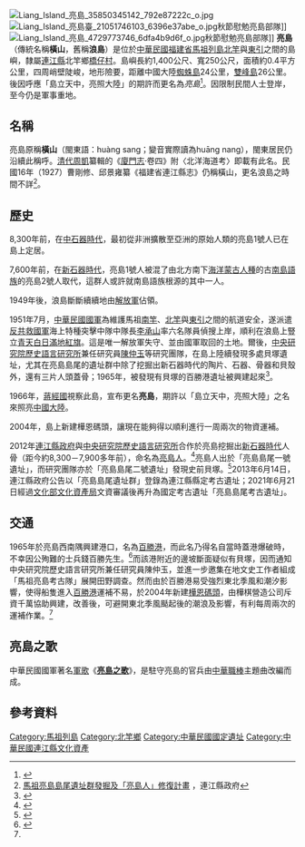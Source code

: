 {{NoteTA
|G1=Unit
}}
{{Coord|26.3414|120.2236|display=title|scale:500000}}
{{Location map|Taiwan|lat_deg=26|lat_min=20|lon_deg=120|lon_min=13|position=bottom|background=|mark=Blue pog.svg|marksize=6|label=亮島的位置}}
[[File:Liang_Island_亮島_35850345142_792e87222c_o.jpg|thumb]]
[[File:Liang_Island_亮島臺_21051746103_6396e37abe_o.jpg|thumb]]秋節慰勉亮島部隊]]
[[File:Liang_Island_亮島_4729773746_6dfa4b9d6f_o.jpg|thumb]]秋節慰勉亮島部隊]]
'''亮島'''（傳統名稱'''橫山'''，舊稱'''浪島'''）是位於[[中華民國|中華民國]][[福建省|福建省]][[馬祖列島|馬祖列島]][[北竿鄉|北竿]]與[[東引鄉|東引]]之間的島嶼，隸屬[[連江縣_(中華民國)|連江縣]]北竿鄉[[橋仔村|橋仔村]]。島嶼長約1,400公尺、寬250公尺，面積約0.4平方公里，四周峭壁陡峻，地形險要，距離中國大陸[[蜘蛛島|蜘蛛島]]24公里，[[雙峰島|雙峰島]]26公里。後因呼應「島立天中，亮照大陸」的期許而更名為''亮島''<ref>{{Cite web |url=http://www.chinatimes.com/newspapers/20141004000687-260116 |title=台／灣／趴／趴／走－登陸亮島 一探史前貝塚 |access-date=2016-09-11 |archive-url=https://web.archive.org/web/20181214115314/https://www.chinatimes.com/newspapers/20141004000687-260116 |archive-date=2018-12-14 |dead-url=yes }}</ref>。因限制民間人士登岸，至今仍是軍事重地。

== 名稱 ==
亮島原稱'''橫山'''（閩東語：huàng sang；變音實際讀為huāng nang），閩東居民仍沿續此稱呼。[[清代|清代]][[周凱_(清朝)|周凱]]纂輯的《[[廈門志|廈門志]]‧卷四》附〈北洋海道考〉即載有此名。民國16年（1927）曹剛修、邱景雍纂《福建省連江縣志》仍稱橫山，更名浪島之時間不詳<ref>[http://www.matsu.gov.tw/2008web/news_cnt.php?id=5091&room=news 馬祖亮島島尾遺址群發掘及「亮島人」修復計畫] {{Wayback|url=http://www.matsu.gov.tw/2008web/news_cnt.php?id=5091&room=news |date=20151225085957 }}，連江縣政府</ref>。

== 歷史 ==
8,300年前，在[[中石器時代|中石器時代]]，最初從非洲擴散至亞洲的原始人類的亮島1號人已在島上定居。

7,600年前，在[[新石器時代|新石器時代]]，亮島1號人被混了由北方南下[[馬來人種|海洋蒙古人種]]的古[[南島語族|南島語族]]的亮島2號人取代，這群人或許就南島語族根源的其中一人。

1949年後，浪島斷斷續續地由[[中國人民解放軍|解放軍]]佔領。

1951年7月，[[中華民國國軍|中華民國國軍]]為維護馬祖[[南竿|南竿]]、[[北竿|北竿]]與[[東引|東引]]之間的航道安全，遂派遣[[反共救國軍|反共救國軍]]海上特種突擊中隊中隊長[[李承山|李承山]]率六名隊員偵搜上岸，順利在浪島上豎立[[青天白日滿地紅旗|青天白日滿地紅旗]]。這是唯一解放軍失守、並由國軍取回的土地。爾後，[[中央研究院歷史語言研究所|中央研究院歷史語言研究所]]兼任研究員[[陳仲玉|陳仲玉]]等研究團隊，在島上陸續發現多處貝塚遺址，尤其在亮島島尾的遺址群中除了挖掘出新石器時代的陶片、石器、骨器和貝殼外，還有三片人頭蓋骨；1965年，被發現有貝塚的百勝港遺址被興建起來<ref>{{Cite web |url=http://www.to-go.com.tw/article_info.php?id=335 |title=《TO'GO泛遊情報》雜誌第208期（2014年11月號） |accessdate=2016-09-11 |archive-date=2020-09-15 |archive-url=https://web.archive.org/web/20200915000642/http://www.to-go.com.tw/article_info.php?id=335 |dead-url=no }}</ref>。

1966年，[[蔣經國|蔣經國]]視察此島，宣布更名'''亮島'''，期許以「島立天中，亮照大陸」之名來照亮[[中國大陸|中國大陸]]。

2004年，島上新建樺恩碼頭，讓現在能夠得以順利進行一周兩次的物資運補。

2012年[[連江縣政府|連江縣政府]]與[[中央研究院歷史語言研究所|中央研究院歷史語言研究所]]合作於亮島挖掘出[[新石器時代|新石器時代]]人骨（距今約8,300－7,900多年前），命名為[[亮島人|亮島人]]。<ref>{{Cite web |url=http://www.ettoday.net/news/20120402/36026.htm |title=7,900年！馬祖「亮島人」完整骨骸出土 |accessdate=2016-03-04 |archive-date=2020-09-17 |archive-url=https://web.archive.org/web/20200917184623/https://www.ettoday.net/news/20120402/36026.htm |dead-url=no }}</ref>亮島人出於「亮島島尾一號遺址」，而研究團隊亦於「亮島島尾二號遺址」發現史前貝塚。<ref name="#1">{{Cite web |url=http://www.chinatimes.com/newspapers/20141004000687-260116 |title=存档副本 |access-date=2016-09-11 |archive-url=https://web.archive.org/web/20181214115314/https://www.chinatimes.com/newspapers/20141004000687-260116 |archive-date=2018-12-14 |dead-url=yes }}</ref>2013年6月14日，連江縣政府公告以「亮島島尾遺址群」登錄為連江縣縣定考古遺址；2021年6月21日經過[[文化部文化資產局|文化部文化資產局]]文資審議後再升為國定考古遺址「亮島島尾考古遺址」。

== 交通 ==
1965年於亮島西南隅興建港口，名為[[百勝港|百勝港]]，而此名乃得名自當時蓋港爆破時，不幸因公殉難的士兵錢百勝先生。<ref>{{Cite web |url=http://www.to-go.com.tw/article_info.php?id=335 |title=存档副本 |accessdate=2016-09-11 |archive-date=2020-09-15 |archive-url=https://web.archive.org/web/20200915000642/http://www.to-go.com.tw/article_info.php?id=335 |dead-url=no }}</ref>而該港附近的邊坡斷面疑似有貝塚，因而通知中央研究院歷史語言研究所兼任研究員陳仲玉，並進一步邀集在地文史工作者組成「馬祖亮島考古隊」展開田野調查。然而由於百勝港易受強烈東北季風和潮汐影響，使得船隻進入[[百勝港|百勝港]]運補不易，於2004年新建[[樺恩碼頭|樺恩碼頭]]，由樺棋營造公司斥資千萬協助興建，改善後，可避開東北季風颳起後的潮浪及影響，有利每周兩次的運補作業。<ref name="#1"/>

==亮島之歌==
中華民國國軍著名[[軍歌|軍歌]]《'''[[亮島之歌|亮島之歌]]'''》，是駐守亮島的官兵由[[中華職棒|中華職棒]]主題曲改編而成。


==參考資料==
{{commons category|Liang Island}}
{{reflist}}
{{中華民國島嶼}}
[[Category:馬祖列島|Category:馬祖列島]]
[[Category:北竿鄉|Category:北竿鄉]]
[[Category:中華民國國定遺址|Category:中華民國國定遺址]]
[[Category:中華民國連江縣文化資產|Category:中華民國連江縣文化資產]]